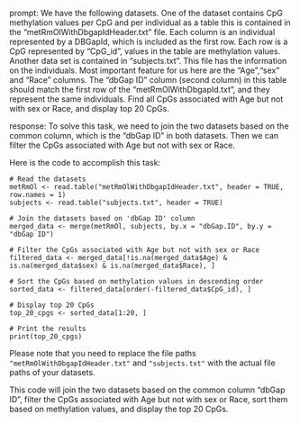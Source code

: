 prompt:
We have the following datasets. One of the dataset contains CpG methylation values per CpG and per individual as a table this is contained in the “metRmOlWithDbgapIdHeader.txt” file. Each column is an individual represented by a DBGapId, which is included as the first row. Each row is a CpG represented by "CpG_id", values in the table are methylation values. Another data set is contained in “subjects.txt”. This file has the information on the individuals. Most important feature for us here are the "Age","sex" and "Race" columns. The "dbGap ID" column (second column) in this table should match the first row of the "metRmOlWithDbgapId.txt", and they represent the same individuals. Find all CpGs associated with Age but not with sex or Race, and display top 20 CpGs.

response:
To solve this task, we need to join the two datasets based on the common column, which is the "dbGap ID" in both datasets. Then we can filter the CpGs associated with Age but not with sex or Race.

Here is the code to accomplish this task:

```
# Read the datasets
metRmOl <- read.table("metRmOlWithDbgapIdHeader.txt", header = TRUE, row.names = 1)
subjects <- read.table("subjects.txt", header = TRUE)

# Join the datasets based on 'dbGap ID' column
merged_data <- merge(metRmOl, subjects, by.x = "dbGap.ID", by.y = "dbGap ID")

# Filter the CpGs associated with Age but not with sex or Race
filtered_data <- merged_data[!is.na(merged_data$Age) & is.na(merged_data$sex) & is.na(merged_data$Race), ]

# Sort the CpGs based on methylation values in descending order
sorted_data <- filtered_data[order(-filtered_data$CpG_id), ]

# Display top 20 CpGs
top_20_cpgs <- sorted_data[1:20, ]

# Print the results
print(top_20_cpgs)
```

Please note that you need to replace the file paths `"metRmOlWithDbgapIdHeader.txt"` and `"subjects.txt"` with the actual file paths of your datasets.

This code will join the two datasets based on the common column "dbGap ID", filter the CpGs associated with Age but not with sex or Race, sort them based on methylation values, and display the top 20 CpGs.
